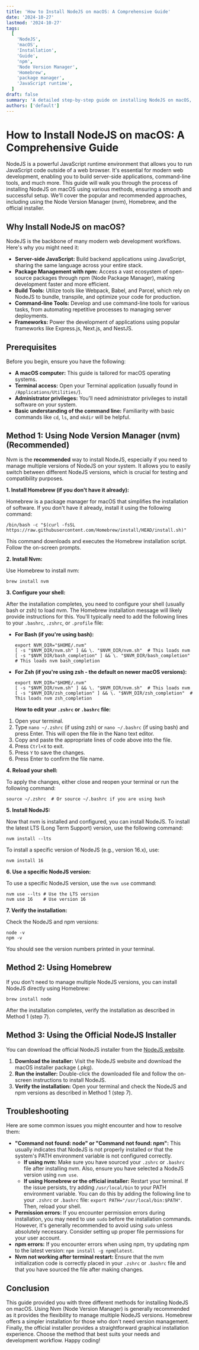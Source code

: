 ```yaml
---
title: 'How to Install NodeJS on macOS: A Comprehensive Guide'
date: '2024-10-27'
lastmod: '2024-10-27'
tags:
  [
    'NodeJS',
    'macOS',
    'Installation',
    'Guide',
    'npm',
    'Node Version Manager',
    'Homebrew',
    'package manager',
    'JavaScript runtime',
  ]
draft: false
summary: 'A detailed step-by-step guide on installing NodeJS on macOS, covering various methods including Node Version Manager (nvm), Homebrew, and official installer, along with best practices and troubleshooting tips for a smooth setup.'
authors: ['default']
---
```


# How to Install NodeJS on macOS: A Comprehensive Guide

NodeJS is a powerful JavaScript runtime environment that allows you to run JavaScript code outside of a web browser. It's essential for modern web development, enabling you to build server-side applications, command-line tools, and much more. This guide will walk you through the process of installing NodeJS on macOS using various methods, ensuring a smooth and successful setup. We'll cover the popular and recommended approaches, including using the Node Version Manager (nvm), Homebrew, and the official installer.

## Why Install NodeJS on macOS?

NodeJS is the backbone of many modern web development workflows. Here's why you might need it:

- **Server-side JavaScript:** Build backend applications using JavaScript, sharing the same language across your entire stack.
- **Package Management with npm:** Access a vast ecosystem of open-source packages through npm (Node Package Manager), making development faster and more efficient.
- **Build Tools:** Utilize tools like Webpack, Babel, and Parcel, which rely on NodeJS to bundle, transpile, and optimize your code for production.
- **Command-line Tools:** Develop and use command-line tools for various tasks, from automating repetitive processes to managing server deployments.
- **Frameworks:** Power the development of applications using popular frameworks like Express.js, Next.js, and NestJS.

## Prerequisites

Before you begin, ensure you have the following:

- **A macOS computer:** This guide is tailored for macOS operating systems.
- **Terminal access:** Open your Terminal application (usually found in `/Applications/Utilities/`).
- **Administrator privileges:** You'll need administrator privileges to install software on your system.
- **Basic understanding of the command line:** Familiarity with basic commands like `cd`, `ls`, and `mkdir` will be helpful.

## Method 1: Using Node Version Manager (nvm) (Recommended)

Nvm is the **recommended** way to install NodeJS, especially if you need to manage multiple versions of NodeJS on your system. It allows you to easily switch between different NodeJS versions, which is crucial for testing and compatibility purposes.

**1. Install Homebrew (if you don't have it already):**

Homebrew is a package manager for macOS that simplifies the installation of software. If you don't have it already, install it using the following command:

```plaintext
/bin/bash -c "$(curl -fsSL https://raw.githubusercontent.com/Homebrew/install/HEAD/install.sh)"
```

This command downloads and executes the Homebrew installation script. Follow the on-screen prompts.

**2. Install Nvm:**

Use Homebrew to install nvm:

```plaintext
brew install nvm
```

**3. Configure your shell:**

After the installation completes, you need to configure your shell (usually bash or zsh) to load nvm. The Homebrew installation message will likely provide instructions for this. You'll typically need to add the following lines to your `.bashrc`, `.zshrc`, or `.profile` file:

- **For Bash (if you're using bash):**

  ```plaintext
  export NVM_DIR="$HOME/.nvm"
  [ -s "$NVM_DIR/nvm.sh" ] && \. "$NVM_DIR/nvm.sh"  # This loads nvm
  [ -s "$NVM_DIR/bash_completion" ] && \. "$NVM_DIR/bash_completion"  # This loads nvm bash_completion
  ```

- **For Zsh (if you're using zsh - the default on newer macOS versions):**

  ```plaintext
  export NVM_DIR="$HOME/.nvm"
  [ -s "$NVM_DIR/nvm.sh" ] && \. "$NVM_DIR/nvm.sh"  # This loads nvm
  [ -s "$NVM_DIR/zsh_completion" ] && \. "$NVM_DIR/zsh_completion"  # This loads nvm zsh_completion
  ```

  **How to edit your `.zshrc` or `.bashrc` file:**

1.  Open your terminal.
2.  Type `nano ~/.zshrc` (if using zsh) or `nano ~/.bashrc` (if using bash) and press Enter. This will open the file in the Nano text editor.
3.  Copy and paste the appropriate lines of code above into the file.
4.  Press `Ctrl+X` to exit.
5.  Press `Y` to save the changes.
6.  Press Enter to confirm the file name.

**4. Reload your shell:**

To apply the changes, either close and reopen your terminal or run the following command:

```plaintext
source ~/.zshrc  # Or source ~/.bashrc if you are using bash
```

**5. Install NodeJS:**

Now that nvm is installed and configured, you can install NodeJS. To install the latest LTS (Long Term Support) version, use the following command:

```plaintext
nvm install --lts
```

To install a specific version of NodeJS (e.g., version 16.x), use:

```plaintext
nvm install 16
```

**6. Use a specific NodeJS version:**

To use a specific NodeJS version, use the `nvm use` command:

```plaintext
nvm use --lts # Use the LTS version
nvm use 16    # Use version 16
```

**7. Verify the installation:**

Check the NodeJS and npm versions:

```plaintext
node -v
npm -v
```

You should see the version numbers printed in your terminal.

## Method 2: Using Homebrew

If you don't need to manage multiple NodeJS versions, you can install NodeJS directly using Homebrew:

```plaintext
brew install node
```

After the installation completes, verify the installation as described in Method 1 (step 7).

## Method 3: Using the Official NodeJS Installer

You can download the official NodeJS installer from the [NodeJS website](https://nodejs.org/).

1.  **Download the installer:** Visit the NodeJS website and download the macOS installer package (.pkg).
2.  **Run the installer:** Double-click the downloaded file and follow the on-screen instructions to install NodeJS.
3.  **Verify the installation:** Open your terminal and check the NodeJS and npm versions as described in Method 1 (step 7).

## Troubleshooting

Here are some common issues you might encounter and how to resolve them:

- **"Command not found: node" or "Command not found: npm":** This usually indicates that NodeJS is not properly installed or that the system's PATH environment variable is not configured correctly.
  - **If using nvm:** Make sure you have sourced your `.zshrc` or `.bashrc` file after installing nvm. Also, ensure you have selected a NodeJS version using `nvm use`.
  - **If using Homebrew or the official installer:** Restart your terminal. If the issue persists, try adding `/usr/local/bin` to your PATH environment variable. You can do this by adding the following line to your `.zshrc` or `.bashrc` file: `export PATH="/usr/local/bin:$PATH"`. Then, reload your shell.
- **Permission errors:** If you encounter permission errors during installation, you may need to use `sudo` before the installation commands. However, it's generally recommended to avoid using `sudo` unless absolutely necessary. Consider setting up proper file permissions for your user account.
- **npm errors:** If you encounter errors when using npm, try updating npm to the latest version: `npm install -g npm@latest`.
- **Nvm not working after terminal restart:** Ensure that the nvm initialization code is correctly placed in your `.zshrc` or `.bashrc` file and that you have sourced the file after making changes.

## Conclusion

This guide provided you with three different methods for installing NodeJS on macOS. Using Nvm (Node Version Manager) is generally recommended as it provides the flexibility to manage multiple NodeJS versions. Homebrew offers a simpler installation for those who don't need version management. Finally, the official installer provides a straightforward graphical installation experience. Choose the method that best suits your needs and development workflow. Happy coding!

